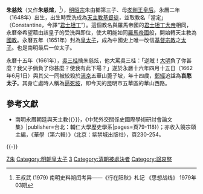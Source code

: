 {{東亞男性歷史人物
|名稱 =朱慈炫
|身份 ='''[[南明|大明]][[太子|太子]]'''
|國家 =[[南明|大明]]
|時代 =[[清|清]]
|主君 =
|屆數 =
|最高職務 =
|前任 = 
|繼任 = 
|圖片名稱 =
|圖片大小 =
|圖片說明 =
|氏 =
|姓 =
|穆坤= <!--清代八旗满洲人物专用-->
|名 =
|姓名 =
|羅馬拼音 =
|假名 = <!--日本、琉球人用-->
|諺文 = <!--朝鮮、韓國人用-->
|字 =
|號=
|名乘 = <!--琉球士族用-->
|官職 =
|封爵 =皇太子
|封號 =
|位階 =
|御稱號 = <!--日本皇族之稱號-->
|宮號1 = <!--日本皇族之宮號-->
|宮號2 = <!--朝鮮王族之宮號-->
|封地 =
|神號 =
|尊號 =
|族裔 = 
|信仰 = <!--指的是宗教信仰-->
|旗籍 = <!--清代八旗人物专用-->
|氏族 =
|籍貫 =
|本貫 = <!--朝鮮人用-->
|世居地= <!--清代八旗人物专用-->
|世居地/穆坤= <!--专门用于清代八旗满洲人物世居地和穆坤相同时-->
|祖籍 =
|本籍 =
|出身地 =
|府邸 =
|世系 = 
|初名 =
|乳名 = <!--日本、朝鮮、琉球以外人物用-->
|幼名 = <!--日本人用-->
|兒名 = <!--朝鮮人用-->
|童名 = <!--琉球人用-->
|小字 =
|別名 =君士坦丁（現今翻譯）<br>當定（當時翻譯）
|法號 =
|院號 =
|出生日期 =永历二年（1648年）
|出生地點 =
|婚年 =
|逝世日期 =永历十六年<br>{{Death year and age|1662|1648}}
|逝世地點 =
|在位年代 =
|廟號 =
|諡號 =哀愍太子
|墓葬 =
|祠廟 =
|父親 =昭宗匡皇帝[[朱由榔|朱由榔]]
|嫡母 =
|母親 =[[王皇后_(明昭宗)|孝剛匡皇后]]
|繼父=
|繼母=
|養父=
|養母=
|猶父= <!--日本人用-->
|烏帽子親= <!--日本人、琉球人用-->
|元配 =
|正室 =
|妻 =
|繼室 =
|平妻 =
|側室 =
|元配之父 =
|元配之嫡母 =
|元配之母 =
|正室之父 =
|正室之嫡母 =
|正室之母 =
|妻之父 =
|妻之嫡母 =
|妻之母 =
|繼室之父 =
|繼室之嫡母 =
|繼室之母 =
|平妻之父 =
|平妻之嫡母 =
|平妻之母 =
|兄弟 =
|姊妹 =
|嫡兄弟 =
|嫡姊妹 =
|庶兄弟 =
|庶姊妹 =
|同胞兄弟 =
|同胞姊妹 =
|異母兄弟 =
|異母姊妹 =
|異父兄弟 =
|異父姊妹 =
|繼兄弟 =
|繼姊妹 =
|子 =
|女 =
|嫡子 =
|嫡女 =
|庶子 =
|庶女 =
|養子 =
|養女 =
|猶子 = <!--日本人用-->
|婿養子 = <!--日本人用-->
|烏帽子子 = <!--日本人用-->
|繼子 =
|繼女 =
|其他親屬 =
|出身 = <!---此处指科举出身--->
|功名 = 
|經歷 = 
|著作 =
|注釋 =
}}

'''朱慈炫'''（又作'''朱慈煊'''，{{bd|1648年|4月23日|1662年|6月1日|catIdx=Z朱}}<ref>王叔武 (1979) 南明史料朔闰考异——《行在阳秋》札记 《思想战线》 1979年03期</ref>），[[明昭宗|明昭宗]]朱由榔第三子、母[[王皇后_(明昭宗)|孝剛王皇后]]。永曆二年（1648年）出生，出生時受洗成為[[天主教|天主教]][[基督徒|基督徒]]，並取教名「當定」（Constantine，今譯“[[君士坦丁|君士坦丁]]”）。這個教名與羅馬帝國的[[君士坦丁大帝|君士坦丁大帝]]相同，永曆帝希望藉由該皇子的受洗與即位，使大明能如同[[羅馬帝國|羅馬帝國]]般，開始轉天主教為[[國教|國教]]。永曆五年（1651年）封為[[皇太子|皇太子]]，成為中國史上唯一改信[[基督宗教|基督宗教]]之[[太子|太子]]。也是南明最后一位太子。

永曆十五年（1661年），[[吳三桂|吳三桂]]擒朱慈炫，他大罵吳三桂：「逆賊！[[明朝|大明]]負了你甚麼？我父子倆負了你甚麼？使我有此下場？」遂於永曆十六年四月十五日（1662年6月1日）與其父一同被絞殺於[[昆明市|滇京]]五華山篦子坡，年十四歲，[[鄭經|鄭經]]追諡為'''哀愍太子'''。其身亡處時人稱為[[逼死坡|逼死坡]]，即今天的昆明市五華區的華山西路。

==參考文獻==
{{Reflist}}
*{{cite book|author=黃一農|year=2003|url=http://ylh.theweb.org.tw/abstract.asp?paper_serial=168|title={{〈}}南明永曆朝廷與天主教{{〉}}，《中梵外交關係史國際學術研討會論文集》|publisher=台北：輔仁大學歷史學系|pages=頁79-118}}{{dead link|date=2018年1月 |bot=InternetArchiveBot |fix-attempted=yes }}；亦收入饒宗頤主編，《華學（第六輯）》（北京：紫禁城出版社），頁230-254。

{{-}}
{{中国基督教史|明}}

[[Category:明朝天主教徒|Z朱]]
[[Category:明朝皇太子|Category:明朝皇太子]]
[[Category:明昭宗皇子|3]]
[[Category:清朝被處決者|Category:清朝被處決者]]
[[Category:諡哀愍|Category:諡哀愍]]